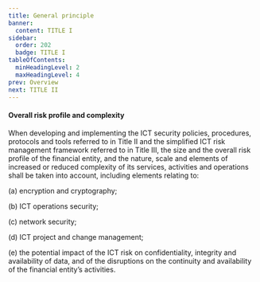 ```yaml
---
title: General principle
banner:
  content: TITLE I
sidebar:
  order: 202
  badge: TITLE I
tableOfContents:
  minHeadingLevel: 2
  maxHeadingLevel: 4
prev: Overview
next: TITLE II
---
```


<Article number="1" />

#### Overall risk profile and complexity

When developing and implementing the ICT security policies, procedures, protocols and tools referred to in Title II and the simplified ICT risk management framework referred to in Title III, the size and the overall risk profile of the financial entity, and the nature, scale and elements of increased or reduced complexity of its services, activities and operations shall be taken into account, including elements relating to:

(a) encryption and cryptography;

(b) ICT operations security;

(c) network security;

(d) ICT project and change management;

(e) the potential impact of the ICT risk on confidentiality, integrity and availability of data, and of the disruptions on the continuity and availability of the financial entity’s activities.
